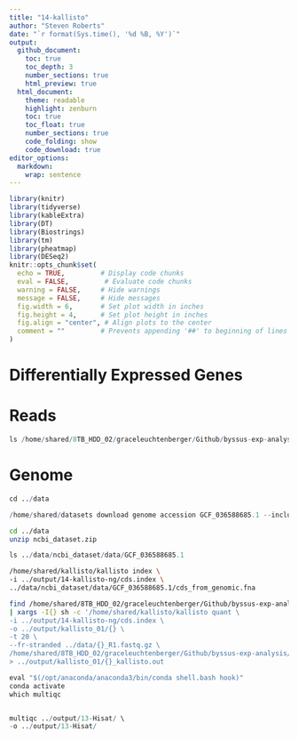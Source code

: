 ```yaml
---
title: "14-kallisto"
author: "Steven Roberts"
date: "`r format(Sys.time(), '%d %B, %Y')`"  
output: 
  github_document:
    toc: true
    toc_depth: 3
    number_sections: true
    html_preview: true
  html_document:
    theme: readable
    highlight: zenburn
    toc: true
    toc_float: true
    number_sections: true
    code_folding: show
    code_download: true
editor_options: 
  markdown: 
    wrap: sentence
---
```


```r
library(knitr)
library(tidyverse)
library(kableExtra)
library(DT)
library(Biostrings)
library(tm)
library(pheatmap)
library(DESeq2)
knitr::opts_chunk$set(
  echo = TRUE,         # Display code chunks
  eval = FALSE,         # Evaluate code chunks
  warning = FALSE,     # Hide warnings
  message = FALSE,     # Hide messages
  fig.width = 6,       # Set plot width in inches
  fig.height = 4,      # Set plot height in inches
  fig.align = "center", # Align plots to the center
  comment = ""         # Prevents appending '##' to beginning of lines in code output
)
```

# Differentially Expressed Genes
 


# Reads

```r
ls /home/shared/8TB_HDD_02/graceleuchtenberger/Github/byssus-exp-analysis/data/raw-trimmed/
```


# Genome


```r
cd ../data

/home/shared/datasets download genome accession GCF_036588685.1 --include gff3,gtf,rna,cds,protein,genome,seq-report
```

```bash
cd ../data 
unzip ncbi_dataset.zip
```

```r
ls ../data/ncbi_dataset/data/GCF_036588685.1

```




```bash
/home/shared/kallisto/kallisto index \
-i ../output/14-kallisto-ng/cds.index \
../data/ncbi_dataset/data/GCF_036588685.1/cds_from_genomic.fna
```


```bash
find /home/shared/8TB_HDD_02/graceleuchtenberger/Github/byssus-exp-analysis/data/raw-trimmed/*_L099_R1_cmb.trim.fastq.gz | xargs basename -s _L099_R1_cmb.trim.fastq.gz \
| xargs -I{} sh -c '/home/shared/kallisto/kallisto quant \
-i ../output/14-kallisto-ng/cds.index \
-o ../output/kallisto_01/{} \
-t 20 \
--fr-stranded ../data/{}_R1.fastq.gz \
/home/shared/8TB_HDD_02/graceleuchtenberger/Github/byssus-exp-analysis/data/raw-trimmed/{}_L099_R1_cmb.trim.fastq.gz
> ../output/kallisto_01/{}_kallisto.out
```








```r
eval "$(/opt/anaconda/anaconda3/bin/conda shell.bash hook)"
conda activate
which multiqc


multiqc ../output/13-Hisat/ \
-o ../output/13-Hisat/
```





